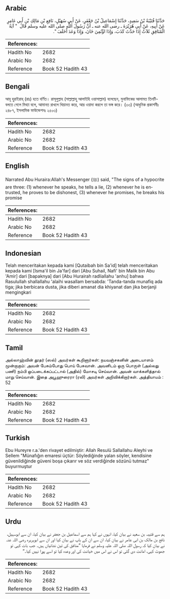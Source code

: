 ## Arabic


<div dir="rtl" lang="ar" style={{fontSize:'larger',backgroundColor:'#f8f9fa',padding:20}}>
حَدَّثَنَا قُتَيْبَةُ بْنُ سَعِيدٍ، حَدَّثَنَا إِسْمَاعِيلُ بْنُ جَعْفَرٍ، عَنْ أَبِي سُهَيْلٍ، نَافِعِ بْنِ مَالِكِ بْنِ أَبِي عَامِرٍ عَنْ أَبِيهِ، عَنْ أَبِي هُرَيْرَةَ ـ رضى الله عنه ـ أَنَّ رَسُولَ اللَّهِ صلى الله عليه وسلم قَالَ ‏ "‏ آيَةُ الْمُنَافِقِ ثَلاَثٌ إِذَا حَدَّثَ كَذَبَ، وَإِذَا اؤْتُمِنَ خَانَ، وَإِذَا وَعَدَ أَخَلَفَ ‏"‏‏.‏
</div>
<div style={{backgroundColor:'#f8f9fa',padding:20, marginBottom: 10}}><table> <thead> <tr> <th>References:</th> <th></th> </tr> </thead> <tbody><tr><td>Hadith No</td><td>2682</td></tr><tr><td>Arabic No</td><td>2682</td></tr><tr><td>Reference</td><td>Book 52 Hadith 43</td></tr></tbody></table></div>

## Bengali


<div dir="ltr" lang="bn" style={{fontSize:'larger',backgroundColor:'#f8f9fa',padding:20}}>
আবূ হুরাইরাহ্ (রাঃ) হতে বর্ণিত। রাসূলুল্লাহ (সাল্লাল্লাহু আলাইহি ওয়াসাল্লাম) বলেছেন, মুনাফিকের আলামত তিনটি- বলতে গেলে মিথ্যা বলে, আমানত রাখলে খিয়ানত করে, আর ওয়াদা করলে তা ভঙ্গ করে। (৩৩) (আধুনিক প্রকাশনীঃ ২৪৮৭, ইসলামিক ফাউন্ডেশনঃ ২৫০৩)
</div>
<div style={{backgroundColor:'#f8f9fa',padding:20, marginBottom: 10}}><table> <thead> <tr> <th>References:</th> <th></th> </tr> </thead> <tbody><tr><td>Hadith No</td><td>2682</td></tr><tr><td>Arabic No</td><td>2682</td></tr><tr><td>Reference</td><td>Book 52 Hadith 43</td></tr></tbody></table></div>

## English


<div dir="ltr" lang="en" style={{fontSize:'larger',backgroundColor:'#f8f9fa',padding:20}}>
Narrated Abu Huraira:Allah's Messenger (ﷺ) said, "The signs of a hypocrite are three: (1) whenever he speaks, he tells a lie, (2) whenever he is entrusted, he proves to be dishonest, (3) whenever he promises, he breaks his promise
</div>
<div style={{backgroundColor:'#f8f9fa',padding:20, marginBottom: 10}}><table> <thead> <tr> <th>References:</th> <th></th> </tr> </thead> <tbody><tr><td>Hadith No</td><td>2682</td></tr><tr><td>Arabic No</td><td>2682</td></tr><tr><td>Reference</td><td>Book 52 Hadith 43</td></tr></tbody></table></div>

## Indonesian


<div dir="ltr" lang="id" style={{fontSize:'larger',backgroundColor:'#f8f9fa',padding:20}}>
Telah menceritakan kepada kami [Qutaibah bin Sa'id] telah menceritakan kepada kami [Isma'il bin Ja'far] dari [Abu Suhail, Nafi' bin Malik bin Abu 'Amir] dari [bapaknya] dari [Abu Hurairah radliallahu 'anhu] bahwa Rasulullah shallallahu 'alaihi wasallam bersabda: 'Tanda-tanda munafiq ada tiga; jika berbicara dusta, jika diberi amanat dia khiyanat dan jika berjanji mengingkari
</div>
<div style={{backgroundColor:'#f8f9fa',padding:20, marginBottom: 10}}><table> <thead> <tr> <th>References:</th> <th></th> </tr> </thead> <tbody><tr><td>Hadith No</td><td>2682</td></tr><tr><td>Arabic No</td><td>2682</td></tr><tr><td>Reference</td><td>Book 52 Hadith 43</td></tr></tbody></table></div>

## Tamil


<div dir="ltr" lang="ta" style={{fontSize:'larger',backgroundColor:'#f8f9fa',padding:20}}>
அல்லாஹ்வின் தூதர் (ஸல்) அவர்கள் கூறினார்கள்: நயவஞ்சகனின் அடையாளம் மூன்றாகும்: அவன் பேசும்போது பொய் பேசுவான். அவனிடம் ஒரு பொருள் (அல்லது பணி) நம்பி ஒப்படைக்கப்பட்டால் (அதில்) மோசடி செய்வான். அவன் வாக்களித்தால் மாறு செய்வான். இதை அபூஹுரைரா (ரலி) அவர்கள் அறிவிக்கிறார்கள். அத்தியாயம் : 52
</div>
<div style={{backgroundColor:'#f8f9fa',padding:20, marginBottom: 10}}><table> <thead> <tr> <th>References:</th> <th></th> </tr> </thead> <tbody><tr><td>Hadith No</td><td>2682</td></tr><tr><td>Arabic No</td><td>2682</td></tr><tr><td>Reference</td><td>Book 52 Hadith 43</td></tr></tbody></table></div>

## Turkish


<div dir="ltr" lang="tr" style={{fontSize:'larger',backgroundColor:'#f8f9fa',padding:20}}>
Ebu Hureyre r.a.'den rivayet edilmiştir: Allah Resulü Sallallahu Aleyhi ve Sellem "Münafığın emaresi üçtür: Söylediğinde yalan söyler, kendisine güvenildiğinde güveni boşa çıkarır ve söz verdiğinde sözünü tutmaz" buyurmuştur
</div>
<div style={{backgroundColor:'#f8f9fa',padding:20, marginBottom: 10}}><table> <thead> <tr> <th>References:</th> <th></th> </tr> </thead> <tbody><tr><td>Hadith No</td><td>2682</td></tr><tr><td>Arabic No</td><td>2682</td></tr><tr><td>Reference</td><td>Book 52 Hadith 43</td></tr></tbody></table></div>

## Urdu


<div dir="rtl" lang="ur" style={{fontSize:'larger',backgroundColor:'#f8f9fa',padding:20}}>
ہم سے قتیبہ بن سعید نے بیان کیا، انہوں نے کہا ہم سے اسماعیل بن جعفر نے بیان کیا، ان سے ابوسہیل، نافع بن مالک بن ابی عامر نے بیان کیا، ان سے ان کے باپ نے بیان کیا اور ان سے ابوہریرہ رضی اللہ عنہ نے بیان کیا کہ رسول اللہ صلی اللہ علیہ وسلم نے فرمایا ”منافق کی تین نشانیاں ہیں۔ جب بات کہی تو جھوٹ کہی، امانت دی گئی تو اس نے اس میں خیانت کی اور وعدہ کیا تو اسے پورا نہیں کیا۔“
</div>
<div style={{backgroundColor:'#f8f9fa',padding:20, marginBottom: 10}}><table> <thead> <tr> <th>References:</th> <th></th> </tr> </thead> <tbody><tr><td>Hadith No</td><td>2682</td></tr><tr><td>Arabic No</td><td>2682</td></tr><tr><td>Reference</td><td>Book 52 Hadith 43</td></tr></tbody></table></div>